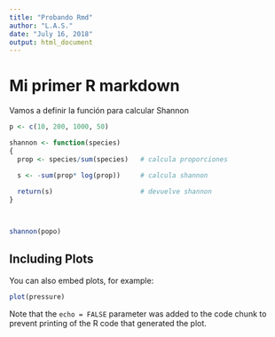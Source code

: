 ```yaml
---
title: "Probando Rmd"
author: "L.A.S."
date: "July 16, 2018"
output: html_document
---
```


# Mi primer R markdown

Vamos a definir la función para calcular Shannon

```r

p <- c(10, 200, 1000, 50)

shannon <- function(species) 
{
  prop <- species/sum(species)   # calcula proporciones

  s <- -sum(prop* log(prop))     # calcula shannon
  
  return(s)                      # devuelve shannon
}



shannon(popo)

```

## Including Plots

You can also embed plots, for example:

```r
plot(pressure)

```

Note that the `echo = FALSE` parameter was added to the code chunk to prevent printing of the R code that generated the plot.
